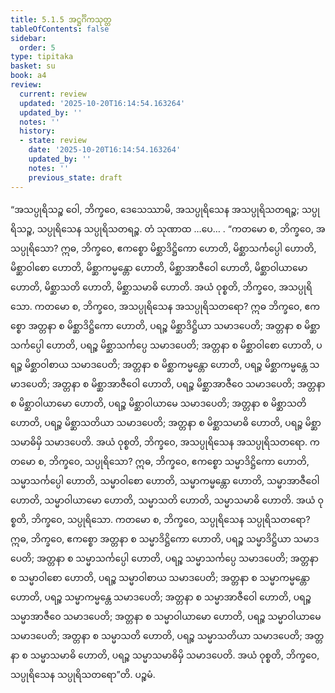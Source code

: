 ```yaml
---
title: 5.1.5 အဋ္ဌင်္ဂိကသုတ္တ
tableOfContents: false
sidebar:
  order: 5
type: tipitaka
basket: su
book: a4
review:
  current: review
  updated: '2025-10-20T16:14:54.163264'
  updated_by: ''
  notes: ''
  history:
  - state: review
    date: '2025-10-20T16:14:54.163264'
    updated_by: ''
    notes: ''
    previous_state: draft
---
```



<DynamicBreadcrumb />


<ReviewStatus review={frontmatter.review} showDetails={true} />

<HypothesisAnnotation frontmatter={frontmatter} />

<Division number="205" book="a4" e="ch" v="15" p="543">

<Paragraph number="1334" book="a4">
“အသပ္ပုရိသဉ္စ ဝေါ, ဘိက္ခဝေ, ဒေသေဿာမိ, အသပ္ပုရိသေန အသပ္ပုရိသတရဉ္စ; သပ္ပုရိသဉ္စ, သပ္ပုရိသေန သပ္ပုရိသတရဉ္စ. တံ သုဏာထ …ပေ… .
</Paragraph>

<Paragraph number="1335" book="a4">
“ကတမော စ, ဘိက္ခဝေ, အသပ္ပုရိသော? ဣဓ, ဘိက္ခဝေ, ဧကစ္စော မိစ္ဆာဒိဋ္ဌိကော ဟောတိ, မိစ္ဆာသင်္ကပ္ပေါ ဟောတိ, မိစ္ဆာဝါစော ဟောတိ, မိစ္ဆာကမ္မန္တော ဟောတိ, မိစ္ဆာအာဇီဝေါ ဟောတိ, မိစ္ဆာဝါယာမော ဟောတိ, မိစ္ဆာသတိ ဟောတိ, မိစ္ဆာသမာဓိ ဟောတိ. အယံ ဝုစ္စတိ, ဘိက္ခဝေ, အသပ္ပုရိသော.
</Paragraph>

<Paragraph number="1336" book="a4">
ကတမော စ, ဘိက္ခဝေ, အသပ္ပုရိသေန အသပ္ပုရိသတရော? ဣဓ ဘိက္ခဝေ, ဧကစ္စော အတ္တနာ စ မိစ္ဆာဒိဋ္ဌိကော ဟောတိ, ပရဉ္စ မိစ္ဆာဒိဋ္ဌိယာ သမာဒပေတိ; အတ္တနာ စ မိစ္ဆာသင်္ကပ္ပေါ ဟောတိ, ပရဉ္စ မိစ္ဆာသင်္ကပ္ပေ သမာဒပေတိ; အတ္တနာ စ မိစ္ဆာဝါစော ဟောတိ, ပရဉ္စ မိစ္ဆာဝါစာယ သမာဒပေတိ; အတ္တနာ စ မိစ္ဆာကမ္မန္တော ဟောတိ, ပရဉ္စ မိစ္ဆာကမ္မန္တေ သမာဒပေတိ; အတ္တနာ စ မိစ္ဆာအာဇီဝေါ ဟောတိ, ပရဉ္စ မိစ္ဆာအာဇီဝေ သမာဒပေတိ; အတ္တနာ စ မိစ္ဆာဝါယာမော ဟောတိ, ပရဉ္စ မိစ္ဆာဝါယာမေ သမာဒပေတိ; အတ္တနာ စ မိစ္ဆာသတိ ဟောတိ, ပရဉ္စ မိစ္ဆာသတိယာ သမာဒပေတိ; အတ္တနာ စ မိစ္ဆာသမာဓိ ဟောတိ, ပရဉ္စ မိစ္ဆာသမာဓိမှိ သမာဒပေတိ. အယံ ဝုစ္စတိ, ဘိက္ခဝေ, အသပ္ပုရိသေန အသပ္ပုရိသတရော.
</Paragraph>

<Paragraph number="1337" book="a4">
ကတမော စ, ဘိက္ခဝေ, သပ္ပုရိသော? ဣဓ, ဘိက္ခဝေ, ဧကစ္စော သမ္မာဒိဋ္ဌိကော ဟောတိ, သမ္မာသင်္ကပ္ပေါ ဟောတိ, သမ္မာဝါစော ဟောတိ, သမ္မာကမ္မန္တော ဟောတိ, သမ္မာအာဇီဝေါ ဟောတိ, သမ္မာဝါယာမော ဟောတိ, သမ္မာသတိ ဟောတိ, သမ္မာသမာဓိ ဟောတိ. အယံ ဝုစ္စတိ, ဘိက္ခဝေ, သပ္ပုရိသော.
</Paragraph>

<Paragraph number="1338" book="a4">
ကတမော စ, ဘိက္ခဝေ, သပ္ပုရိသေန သပ္ပုရိသတရော? ဣဓ, ဘိက္ခဝေ, ဧကစ္စော အတ္တနာ စ သမ္မာဒိဋ္ဌိကော ဟောတိ, ပရဉ္စ သမ္မာဒိဋ္ဌိယာ သမာဒပေတိ; အတ္တနာ စ သမ္မာသင်္ကပ္ပေါ ဟောတိ, ပရဉ္စ သမ္မာသင်္ကပ္ပေ သမာဒပေတိ; အတ္တနာ စ သမ္မာဝါစော ဟောတိ, ပရဉ္စ သမ္မာဝါစာယ သမာဒပေတိ; အတ္တနာ စ သမ္မာကမ္မန္တော ဟောတိ, ပရဉ္စ သမ္မာကမ္မန္တေ သမာဒပေတိ; အတ္တနာ စ သမ္မာအာဇီဝေါ ဟောတိ, ပရဉ္စ သမ္မာအာဇီဝေ သမာဒပေတိ; အတ္တနာ စ သမ္မာဝါယာမော ဟောတိ, ပရဉ္စ သမ္မာဝါယာမေ သမာဒပေတိ; အတ္တနာ စ သမ္မာသတိ ဟောတိ, ပရဉ္စ သမ္မာသတိယာ သမာဒပေတိ; အတ္တနာ စ သမ္မာသမာဓိ ဟောတိ, ပရဉ္စ သမ္မာသမာဓိမှိ သမာဒပေတိ. အယံ ဝုစ္စတိ, ဘိက္ခဝေ, သပ္ပုရိသေန သပ္ပုရိသတရော”တိ.

</Paragraph>
</Division>

<Paragraph number="1339" type="center" book="a4">
ပဉ္စမံ.
</Paragraph>
